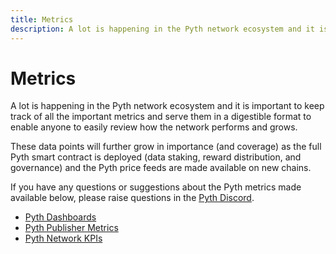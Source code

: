 ```yaml
---
title: Metrics
description: A lot is happening in the Pyth network ecosystem and it is important to keep track of all the important metrics and serve them in a digestible format to enable anyone to easily review how the network performs and grows.
---
```


# Metrics

A lot is happening in the Pyth network ecosystem and it is important to keep track of all the important metrics and serve them in a digestible format to enable anyone to easily review how the network performs and grows.

These data points will further grow in importance (and coverage) as the full Pyth smart contract is deployed (data staking, reward distribution, and governance) and the Pyth price feeds are made available on new chains.

If you have any questions or suggestions about the Pyth metrics made available below, please raise questions in the [Pyth Discord](https://discord.gg/invite/PythNetwork).

- [Pyth Dashboards](pyth-dashboard)
- [Pyth Publisher Metrics](publisher-metrics)
- [Pyth Network KPIs](kpi)
